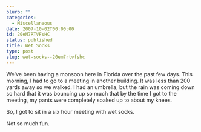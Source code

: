 ```yaml
---
blurb: ""
categories:
  - Miscellaneous
date: 2007-10-02T00:00:00
id: 20eM7RTVFsHC
status: published
title: Wet Socks
type: post
slug: wet-socks--20em7rtvfshc
---
```


We've been having a monsoon here in Florida over the past few days. This morning, I had to go to a meeting in another building. It was less than 200 yards away so we walked. I had an umbrella, but the rain was coming down so hard that it was bouncing up so much that by the time I got to the meeting, my pants were
completely soaked up to about my knees. 

So, I got to sit in a six hour meeting with wet socks. 

Not so much fun.

